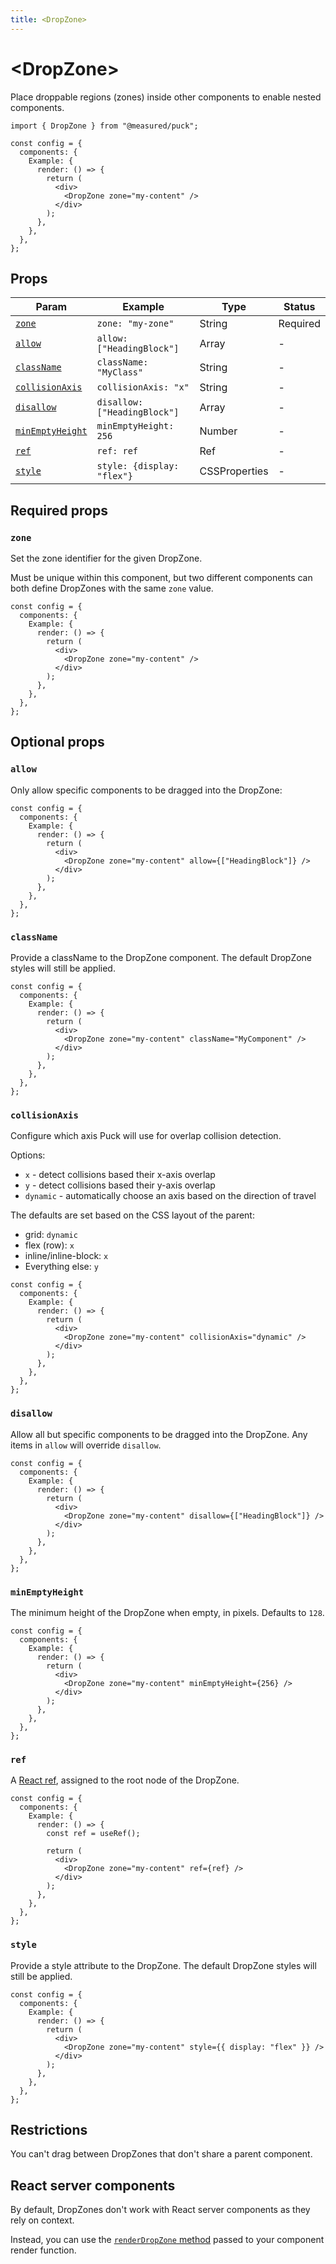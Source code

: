 ```yaml
---
title: <DropZone>
---
```


# \<DropZone\>

Place droppable regions (zones) inside other components to enable nested components.

```tsx {1,9} copy
import { DropZone } from "@measured/puck";

const config = {
  components: {
    Example: {
      render: () => {
        return (
          <div>
            <DropZone zone="my-content" />
          </div>
        );
      },
    },
  },
};
```

## Props

| Param                               | Example                      | Type          | Status   |
| ----------------------------------- | ---------------------------- | ------------- | -------- |
| [`zone`](#zone)                     | `zone: "my-zone"`            | String        | Required |
| [`allow`](#allow)                   | `allow: ["HeadingBlock"]`    | Array         | -        |
| [`className`](#classname)           | `className: "MyClass"`       | String        | -        |
| [`collisionAxis`](#collisionaxis)   | `collisionAxis: "x"`         | String        | -        |
| [`disallow`](#disallow)             | `disallow: ["HeadingBlock"]` | Array         | -        |
| [`minEmptyHeight`](#minemptyheight) | `minEmptyHeight: 256`        | Number        | -        |
| [`ref`](#ref)                       | `ref: ref`                   | Ref           | -        |
| [`style`](#style)                   | `style: {display: "flex"}`   | CSSProperties | -        |

## Required props

### `zone`

Set the zone identifier for the given DropZone.

Must be unique within this component, but two different components can both define DropZones with the same `zone` value.

```tsx /zone="my-content"/ copy
const config = {
  components: {
    Example: {
      render: () => {
        return (
          <div>
            <DropZone zone="my-content" />
          </div>
        );
      },
    },
  },
};
```

## Optional props

### `allow`

Only allow specific components to be dragged into the DropZone:

```tsx copy {7}
const config = {
  components: {
    Example: {
      render: () => {
        return (
          <div>
            <DropZone zone="my-content" allow={["HeadingBlock"]} />
          </div>
        );
      },
    },
  },
};
```

### `className`

Provide a className to the DropZone component. The default DropZone styles will still be applied.

```tsx copy {7}
const config = {
  components: {
    Example: {
      render: () => {
        return (
          <div>
            <DropZone zone="my-content" className="MyComponent" />
          </div>
        );
      },
    },
  },
};
```

### `collisionAxis`

Configure which axis Puck will use for overlap collision detection.

Options:

- `x` - detect collisions based their x-axis overlap
- `y` - detect collisions based their y-axis overlap
- `dynamic` - automatically choose an axis based on the direction of travel

The defaults are set based on the CSS layout of the parent:

- grid: `dynamic`
- flex (row): `x`
- inline/inline-block: `x`
- Everything else: `y`

```tsx copy {7}
const config = {
  components: {
    Example: {
      render: () => {
        return (
          <div>
            <DropZone zone="my-content" collisionAxis="dynamic" />
          </div>
        );
      },
    },
  },
};
```

### `disallow`

Allow all but specific components to be dragged into the DropZone. Any items in `allow` will override `disallow`.

```tsx copy {7}
const config = {
  components: {
    Example: {
      render: () => {
        return (
          <div>
            <DropZone zone="my-content" disallow={["HeadingBlock"]} />
          </div>
        );
      },
    },
  },
};
```

### `minEmptyHeight`

The minimum height of the DropZone when empty, in pixels. Defaults to `128`.

```tsx copy {7}
const config = {
  components: {
    Example: {
      render: () => {
        return (
          <div>
            <DropZone zone="my-content" minEmptyHeight={256} />
          </div>
        );
      },
    },
  },
};
```

### `ref`

A [React ref](https://react.dev/learn/manipulating-the-dom-with-refs), assigned to the root node of the DropZone.

```tsx copy {9}
const config = {
  components: {
    Example: {
      render: () => {
        const ref = useRef();

        return (
          <div>
            <DropZone zone="my-content" ref={ref} />
          </div>
        );
      },
    },
  },
};
```

### `style`

Provide a style attribute to the DropZone. The default DropZone styles will still be applied.

```tsx copy {7}
const config = {
  components: {
    Example: {
      render: () => {
        return (
          <div>
            <DropZone zone="my-content" style={{ display: "flex" }} />
          </div>
        );
      },
    },
  },
};
```

## Restrictions

You can't drag between DropZones that don't share a parent component.

## React server components

By default, DropZones don't work with React server components as they rely on context.

Instead, you can use the [`renderDropZone` method](/docs/api-reference/configuration/component-config#propspuckrenderdropzone) passed to your component render function.

